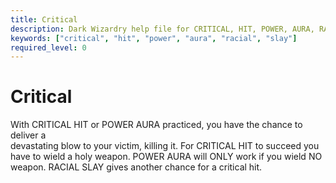 ```yaml
---
title: Critical
description: Dark Wizardry help file for CRITICAL, HIT, POWER, AURA, RACIAL, SLAY
keywords: ["critical", "hit", "power", "aura", "racial", "slay"]
required_level: 0
---
```


# Critical

With CRITICAL HIT or POWER AURA practiced, you have the chance to deliver a  
devastating blow to your victim, killing it.  For CRITICAL HIT to succeed you  
have to wield a holy weapon.  POWER AURA will ONLY work if you wield NO  
weapon. RACIAL SLAY gives another chance for a critical hit.